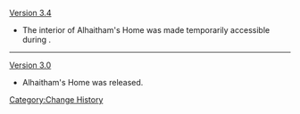 [[Version 3.4]]
* The interior of Alhaitham's Home was made temporarily accessible during {{Quest|Pride and Prejudice}}.
----
[[Version 3.0]]
* Alhaitham's Home was released.
<noinclude>[[Category:Change History]]</noinclude>